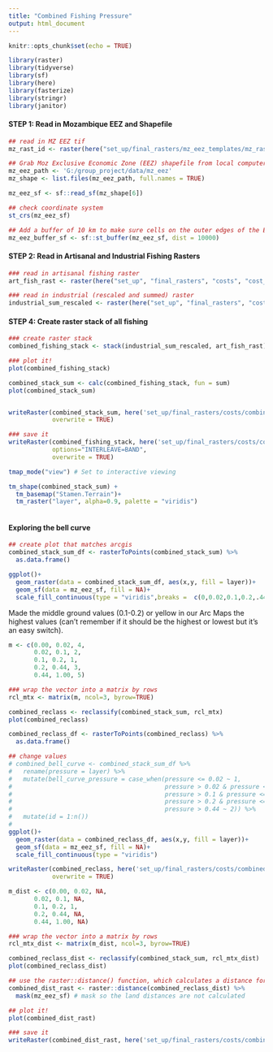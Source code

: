 ```yaml
---
title: "Combined Fishing Pressure"
output: html_document
---
```


```r
knitr::opts_chunk$set(echo = TRUE)

library(raster)
library(tidyverse)
library(sf)
library(here)
library(fasterize)
library(stringr)
library(janitor)
```

#### **STEP 1: Read in Mozambique EEZ and Shapefile**
```r
## read in MZ EEZ tif
mz_rast_id <- raster(here("set_up/final_rasters/mz_eez_templates/mz_rast_id.tif"))

## Grab Moz Exclusive Economic Zone (EEZ) shapefile from local computer
mz_eez_path <- 'G:/group_project/data/mz_eez'
mz_shape <- list.files(mz_eez_path, full.names = TRUE) 

mz_eez_sf <- sf::read_sf(mz_shape[6])

## check coordinate system
st_crs(mz_eez_sf)

## Add a buffer of 10 km to make sure cells on the outer edges of the EEZ are included
mz_eez_buffer_sf <- sf::st_buffer(mz_eez_sf, dist = 10000)
```


#### **STEP 2: Read in Artisanal and Industrial Fishing Rasters**
```r
### read in artisanal fishing raster
art_fish_rast <- raster(here("set_up", "final_rasters", "costs", "cost_art_fish.tif"))

### read in industrial (rescaled and summed) raster
industrial_sum_rescaled <- raster(here("set_up", "final_rasters", "costs", "cost_industrial_sum.tif"))
```


#### **STEP 4: Create raster stack of all fishing**
```r
### create raster stack
combined_fishing_stack <- stack(industrial_sum_rescaled, art_fish_rast)

### plot it!
plot(combined_fishing_stack)

combined_stack_sum <- calc(combined_fishing_stack, fun = sum)
plot(combined_stack_sum)


writeRaster(combined_stack_sum, here('set_up/final_rasters/costs/combined_stack_sum.tif'), 
            overwrite = TRUE)

### save it
writeRaster(combined_fishing_stack, here('set_up/final_rasters/costs/combined_fishing_stack.tif'), 
            options="INTERLEAVE=BAND",
            overwrite = TRUE)
```

```r
tmap_mode("view") # Set to interactive viewing

tm_shape(combined_stack_sum) +
  tm_basemap("Stamen.Terrain")+
  tm_raster("layer", alpha=0.9, palette = "viridis")
  
```

#### Exploring the bell curve
```r
## create plot that matches arcgis
combined_stack_sum_df <- rasterToPoints(combined_stack_sum) %>% 
  as.data.frame()

ggplot()+
  geom_raster(data = combined_stack_sum_df, aes(x,y, fill = layer))+
  geom_sf(data = mz_eez_sf, fill = NA)+
  scale_fill_continuous(type = "viridis",breaks =  c(0,0.02,0.1,0.2,.44,1))

```

Made the middle ground values (0.1-0.2) or yellow in our Arc Maps the highest values (can't remember if it should be the highest or lowest but it's an easy switch).
```r
m <- c(0.00, 0.02, 4,    
       0.02, 0.1, 2,    
       0.1, 0.2, 1,
       0.2, 0.44, 3,
       0.44, 1.00, 5)

### wrap the vector into a matrix by rows
rcl_mtx <- matrix(m, ncol=3, byrow=TRUE)

combined_reclass <- reclassify(combined_stack_sum, rcl_mtx)
plot(combined_reclass)

combined_reclass_df <- rasterToPoints(combined_reclass) %>% 
  as.data.frame()

## change values
# combined_bell_curve <- combined_stack_sum_df %>% 
#   rename(pressure = layer) %>% 
#   mutate(bell_curve_pressure = case_when(pressure <= 0.02 ~ 1,
#                                          pressure > 0.02 & pressure <= 0.1 ~ 3,
#                                          pressure > 0.1 & pressure <= 0.2 ~ 5,
#                                          pressure > 0.2 & pressure <= 0.44 ~ 4,
#                                          pressure > 0.44 ~ 2)) %>% 
#   mutate(id = 1:n())
# 
ggplot()+
  geom_raster(data = combined_reclass_df, aes(x,y, fill = layer))+
  geom_sf(data = mz_eez_sf, fill = NA)+
  scale_fill_continuous(type = "viridis")

writeRaster(combined_reclass, here('set_up/final_rasters/costs/combined_reclass.tif'), 
            overwrite = TRUE)
```

```r
m_dist <- c(0.00, 0.02, NA,    
       0.02, 0.1, NA,    
       0.1, 0.2, 1,
       0.2, 0.44, NA,
       0.44, 1.00, NA)

### wrap the vector into a matrix by rows
rcl_mtx_dist <- matrix(m_dist, ncol=3, byrow=TRUE)

combined_reclass_dist <- reclassify(combined_stack_sum, rcl_mtx_dist)
plot(combined_reclass_dist)

## use the raster::distance() function, which calculates a distance for every NA cell to the nearest non-NA cell.
combined_dist_rast <- raster::distance(combined_reclass_dist) %>% 
  mask(mz_eez_sf) # mask so the land distances are not calculated

## plot it!
plot(combined_dist_rast)

### save it
writeRaster(combined_dist_rast, here('set_up/final_rasters/costs/combined_dist_rast.tif'), overwrite = TRUE)
```


















